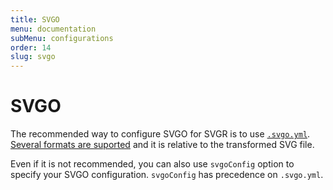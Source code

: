 ```yaml
---
title: SVGO
menu: documentation
subMenu: configurations
order: 14
slug: svgo
---
```


# SVGO

The recommended way to configure SVGO for SVGR is to use [`.svgo.yml`](https://github.com/svg/svgo/blob/master/.svgo.yml). [Several formats are suported](./packages/core/src/plugins/svgo.js) and it is relative to the transformed SVG file.

Even if it is not recommended, you can also use `svgoConfig` option to specify your SVGO configuration. `svgoConfig` has precedence on `.svgo.yml`.
